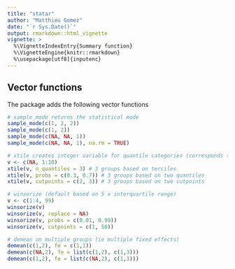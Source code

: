 ```yaml
---
title: "statar"
author: "Matthieu Gomez"
date: "`r Sys.Date()`"
output: rmarkdown::html_vignette
vignette: >
  %\VignetteIndexEntry{Summary function}
  %\VignetteEngine{knitr::rmarkdown}
  %\usepackage[utf8]{inputenc}
---
```


## Vector functions
The package adds the following vector functions

```R
# sample_mode returns the statistical mode
sample_mode(c(1, 2, 2))
sample_mode(c(1, 2))
sample_mode(c(NA, NA, 1))
sample_mode(c(NA, NA, 1), na.rm = TRUE)

# xtile creates integer variable for quantile categories (corresponds to Stata xtile)
v <- c(NA, 1:10)                   
xtile(v, n_quantiles = 3) # 3 groups based on terciles
xtile(v, probs = c(0.3, 0.7)) # 3 groups based on two quantiles
xtile(v, cutpoints = c(2, 3)) # 3 groups based on two cutpoints

# winsorize (default based on 5 x interquartile range)
v <- c(1:4, 99)
winsorize(v)
winsorize(v, replace = NA)
winsorize(v, probs = c(0.01, 0.99))
winsorize(v, cutpoints = c(1, 50))

# demean on multiple groups (ie multiple fixed effects)
demean(c(1,2), fe = c(1,1))  
demean(c(NA,2), fe = list(c(1,2), c(1,3)))               
demean(c(1,2), fe = list(c(NA,2), c(1,3)))
```





